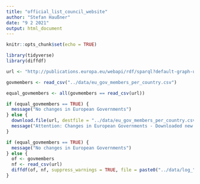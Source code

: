 ```yaml
---
title: "official_list_council_website"
author: "Stefan Haußner"
date: "9 2 2021"
output: html_document
---
```


```r
knitr::opts_chunk$set(echo = TRUE)
```

```r
library(tidyverse)
library(diffdf)
```

```r
url <- "http://publications.europa.eu/webapi/rdf/sparql?default-graph-uri=&query=define+sql%3Asignal-void-variables+0%0D%0APREFIX+euvoc%3A%3Chttp%3A%2F%2Fpublications.europa.eu%2Fontology%2Feuvoc%23%3E+%0D%0APREFIX+org%3A%3Chttp%3A%2F%2Fwww.w3.org%2Fns%2Forg%23%3E%0D%0Aprefix+skos%3A%3Chttp%3A%2F%2Fwww.w3.org%2F2004%2F02%2Fskos%2Fcore%23%3E+%0D%0APREFIX+vcard%3A%3Chttp%3A%2F%2Fwww.w3.org%2F2006%2Fvcard%2Fns%23%3E%0D%0APREFIX+foaf%3A%3Chttp%3A%2F%2Fxmlns.com%2Ffoaf%2F0.1%2F%3E+%0D%0ASELECT+distinct+%3ForgL+as+%3Fcountry+%3Fname+%3Fposition%0D%0AWHERE%7B%0D%0A%3Forg+org%3AsubOrganizationOf+%3ForgP.%0D%0AFILTER%28%3ForgP%3D%3Chttp%3A%2F%2Fpublications.europa.eu%2Fresource%2Fauthority%2Fcorporate-body%2FGOVREP%3E+%7C%7C+%3Forg%3D%3Chttp%3A%2F%2Fpublications.europa.eu%2Fresource%2Fdirectory%2Forganization%2FCONSIL%2FCONSIL_GOVREP_BEL.FED%3E%29%0D%0A%3Forg+skos%3AprefLabel+%3ForgL.+FILTER%28LANGMATCHES%28LANG%28%3ForgL%29%2C%22en%22%29%29%0D%0A%3FMS+org%3Aorganization+%3Forg%0D%0Aoptional%7B%3FMS+euvoc%3Aorder+%3Forder%7D%0D%0Aoptional%7B%3FMS+euvoc%3ApositionComplement+%3Fposition+FILTER%28LANGMATCHES%28LANG%28%3Fposition%29%2C%22en%22%29%29%7D%0D%0A%3Fperson+org%3AhasMembership+%3FMS.%0D%0A%3Fperson+foaf%3AfamilyName+%3FfamilyN.+%3Fperson+foaf%3AgivenName+%3FgivenN%0D%0AOPTIONAL%7B%3Fperson+euvoc%3AofficialFamilyName+%3FoffFamN.OPTIONAL%7B%3Fperson+euvoc%3AofficialGivenName+%3FoffGivenN%7D%7D%0D%0AOPTIONAL%7B%3Fperson+vcard%3AhasHonorificPrefix+%3Fhon.%3Fhon+skos%3AprefLabel+%3FhonValue.FILTER%28LANGMATCHES%28LANG%28%3FhonValue%29%2C%22en%22%29+%29%7D%0D%0Abind+%28concat%28%3FhonValue%2C%27+%27%2C%3FgivenN%2C%27+%27%2C%3FfamilyN%2C+if%28%3FoffFamName%2Cconcat%28%27+%28%27%2C%3FoffGivenN%2C%27+%27%2C%3FoffFamN%2C%27%29%27%29%2C%27%27%29%29as%3Fname%29%0D%0A%7DORDER+BY+%3Fcountry%3Forder+&format=text%2Fcsv&timeout=0&debug=on&run=+Run+Query+"
```


```r
govmembers <- read_csv("../data/eu_gov_members_per_country.csv")
```
```r
equal_govmembers <- all(govmembers == read_csv(url))
```

```r
if (equal_govmembers == TRUE) {
  message("No changes in European Governments")
} else {
  download.file(url, destfile = "../data/eu_gov_members_per_country.csv")
  message("Attention: Changes in European Governments - Downloaded new file")
}
```
```r
if (equal_govmembers == TRUE) {
  message("No changes in European Governments")
} else {
  of <- govmembers
  nf <- read_csv(url)
  diffdf(of, nf, suppress_warnings = TRUE, file = paste0("../data/log_", Sys.Date(),".txt"))
}
```

